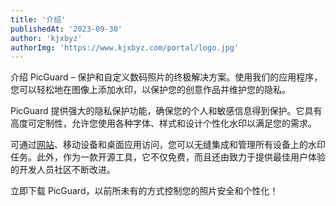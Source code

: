```yaml
---
title: '介绍'
publishedAt: '2023-09-30'
author: 'kjxbyz'
authorImg: 'https://www.kjxbyz.com/portal/logo.jpg'
---
```


介绍 PicGuard – 保护和自定义数码照片的终极解决方案。使用我们的应用程序，您可以轻松地在图像上添加水印，以保护您的创意作品并维护您的隐私。

PicGuard 提供强大的隐私保护功能，确保您的个人和敏感信息得到保护。它具有高度可定制性，允许您使用各种字体、样式和设计个性化水印以满足您的需求。

可通过[网站](https://picguard.app/play)、移动设备和桌面应用访问，您可以无缝集成和管理所有设备上的水印任务。此外，作为一款开源工具，它不仅免费，而且还由致力于提供最佳用户体验的开发人员社区不断改进。

立即下载 PicGuard，以前所未有的方式控制您的照片安全和个性化！
